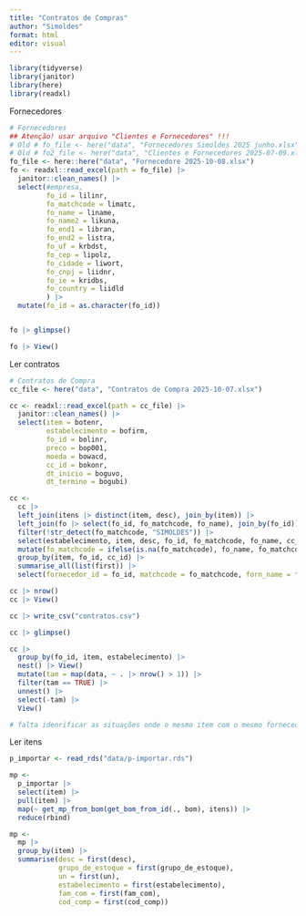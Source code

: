 ```yaml
---
title: "Contratos de Compras"
author: "Simoldes"
format: html
editor: visual
---
```


```r
library(tidyverse)
library(janitor)
library(here)
library(readxl)

```

Fornecedores

```r

# Fornecedores
## Atenção! usar arquivo "Clientes e Fornecedores" !!!
# Old # fo_file <- here("data", "Fornecedores Simoldes 2025 junho.xlsx")
# Old # fo2_file <- here("data", "Clientes e Fornecedores 2025-07-09.xlsx")
fo_file <- here::here("data", "Fornecedore 2025-10-08.xlsx")
fo <- readxl::read_excel(path = fo_file) |> 
  janitor::clean_names() |> 
  select(#empresa,
         fo_id = lilinr,
         fo_matchcode = limatc,
         fo_name = liname,
         fo_name2 = likuna,
         fo_end1 = libran,
         fo_end2 = listra,
         fo_uf = krbdst,
         fo_cep = lipolz,
         fo_cidade = liwort,
         fo_cnpj = liidnr,
         fo_ie = kridbs,
         fo_country = liidld
         ) |> 
  mutate(fo_id = as.character(fo_id))


fo |> glimpse()

fo |> View()


```

Ler contratos

```r

# Contratos de Compra
cc_file <- here("data", "Contratos de Compra 2025-10-07.xlsx")

cc <- readxl::read_excel(path = cc_file) |> 
  janitor::clean_names() |> 
  select(item = botenr,
         estabelecimento = bofirm,
         fo_id = bolinr,
         preco = bop001,
         moeda = bowacd,
         cc_id = bokonr,
         dt_inicio = boguvo,
         dt_termino = bogubi)

cc <- 
  cc |> 
  left_join(itens |> distinct(item, desc), join_by(item)) |> 
  left_join(fo |> select(fo_id, fo_matchcode, fo_name), join_by(fo_id)) |> 
  filter(!str_detect(fo_matchcode, "SIMOLDES")) |> 
  select(estabelecimento, item, desc, fo_id, fo_matchcode, fo_name, cc_id, dt_inicio, dt_termino, preco, moeda) |> 
  mutate(fo_matchcode = ifelse(is.na(fo_matchcode), fo_name, fo_matchcode)) |> 
  group_by(item, fo_id, cc_id) |> 
  summarise_all(list(first)) |> 
  select(fornecedor_id = fo_id, matchcode = fo_matchcode, forn_name = fo_name, estabelecimento, contrato_id = cc_id, item, desc, dt_inicio, dt_termino, preco, moeda)

cc |> nrow()
cc |> View()

cc |> write_csv("contratos.csv")

cc |> glimpse()

cc |> 
  group_by(fo_id, item, estabelecimento) |> 
  nest() |> View()
  mutate(tam = map(data, ~ . |> nrow() > 1)) |> 
  filter(tam == TRUE) |> 
  unnest() |> 
  select(-tam) |> 
  View()

# falta idenrificar as situações onde o mesmo item com o mesmo fornecedor para comparar os preços.
```

Ler itens

```r


p_importar <- read_rds("data/p-importar.rds")

mp <- 
  p_importar |> 
  select(item) |> 
  pull(item) |> 
  map(~ get_mp_from_bom(get_bom_from_id(., bom), itens)) |> 
  reduce(rbind)

mp <- 
  mp |> 
  group_by(item) |> 
  summarise(desc = first(desc),
            grupo_de_estoque = first(grupo_de_estoque),
            un = first(un),
            estabelecimento = first(estabelecimento),
            fam_com = first(fam_com),
            cod_comp = first(cod_comp))


```
